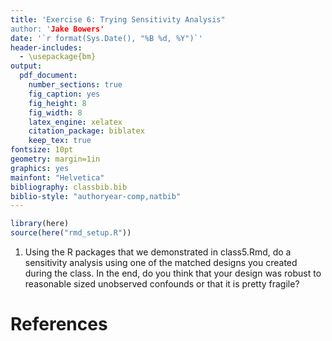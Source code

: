 ```yaml
---
title: 'Exercise 6: Trying Sensitivity Analysis"
author: 'Jake Bowers'
date: '`r format(Sys.Date(), "%B %d, %Y")`'
header-includes:
  - \usepackage{bm}
output:
  pdf_document:
    number_sections: true
    fig_caption: yes
    fig_height: 8
    fig_width: 8
    latex_engine: xelatex
    citation_package: biblatex
    keep_tex: true
fontsize: 10pt
geometry: margin=1in
graphics: yes
mainfont: "Helvetica"
bibliography: classbib.bib
biblio-style: "authoryear-comp,natbib"
---
```


<!-- This is a comment -->
<!-- Make this document using library(rmarkdown); render("exploration1.Rmd") -->
<!-- \input{mytexsymbols} -->

```r
library(here)
source(here("rmd_setup.R"))
```

1. Using the R packages that we demonstrated in class5.Rmd, do a sensitivity
   analysis using one of the matched designs you created during the class. In
   the end, do you think that your design was robust to reasonable sized
   unobserved confounds or that it is pretty fragile?

# References


